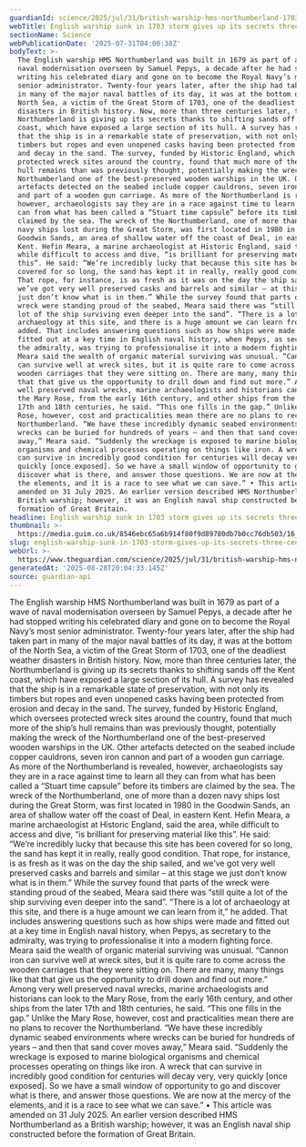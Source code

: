 ```yaml
---
guardianId: science/2025/jul/31/british-warship-hms-northumberland-1703-storm-archaeology
webTitle: English warship sunk in 1703 storm gives up its secrets three centuries on
sectionName: Science
webPublicationDate: '2025-07-31T04:00:38Z'
bodyText: >-
  The English warship HMS Northumberland was built in 1679 as part of a wave of
  naval modernisation overseen by Samuel Pepys, a decade after he had stopped
  writing his celebrated diary and gone on to become the Royal Navy’s most
  senior administrator. Twenty-four years later, after the ship had taken part
  in many of the major naval battles of its day, it was at the bottom of the
  North Sea, a victim of the Great Storm of 1703, one of the deadliest weather
  disasters in British history. Now, more than three centuries later, the
  Northumberland is giving up its secrets thanks to shifting sands off the Kent
  coast, which have exposed a large section of its hull. A survey has revealed
  that the ship is in a remarkable state of preservation, with not only its
  timbers but ropes and even unopened casks having been protected from erosion
  and decay in the sand. The survey, funded by Historic England, which oversees
  protected wreck sites around the country, found that much more of the ship’s
  hull remains than was previously thought, potentially making the wreck of the
  Northumberland one of the best-preserved wooden warships in the UK. Other
  artefacts detected on the seabed include copper cauldrons, seven iron cannon
  and part of a wooden gun carriage. As more of the Northumberland is revealed,
  however, archaeologists say they are in a race against time to learn all they
  can from what has been called a “Stuart time capsule” before its timbers are
  claimed by the sea. The wreck of the Northumberland, one of more than a dozen
  navy ships lost during the Great Storm, was first located in 1980 in the
  Goodwin Sands, an area of shallow water off the coast of Deal, in eastern
  Kent. Hefin Meara, a marine archaeologist at Historic England, said the area,
  while difficult to access and dive, “is brilliant for preserving material like
  this”. He said: “We’re incredibly lucky that because this site has been
  covered for so long, the sand has kept it in really, really good condition.
  That rope, for instance, is as fresh as it was on the day the ship sailed, and
  we’ve got very well preserved casks and barrels and similar – at this stage we
  just don’t know what is in them.” While the survey found that parts of the
  wreck were standing proud of the seabed, Meara said there was “still quite a
  lot of the ship surviving even deeper into the sand”. “There is a lot of
  archaeology at this site, and there is a huge amount we can learn from it,” he
  added. That includes answering questions such as how ships were made and
  fitted out at a key time in English naval history, when Pepys, as secretary to
  the admiralty, was trying to professionalise it into a modern fighting force.
  Meara said the wealth of organic material surviving was unusual. “Cannon iron
  can survive well at wreck sites, but it is quite rare to come across the
  wooden carriages that they were sitting on. There are many, many things like
  that that give us the opportunity to drill down and find out more.” Among very
  well preserved naval wrecks, marine archaeologists and historians can look to
  the Mary Rose, from the early 16th century, and other ships from the later
  17th and 18th centuries, he said. “This one fills in the gap.” Unlike the Mary
  Rose, however, cost and practicalities mean there are no plans to recover the
  Northumberland. “We have these incredibly dynamic seabed environments where
  wrecks can be buried for hundreds of years – and then that sand cover moves
  away,” Meara said. “Suddenly the wreckage is exposed to marine biological
  organisms and chemical processes operating on things like iron. A wreck that
  can survive in incredibly good condition for centuries will decay very, very
  quickly [once exposed]. So we have a small window of opportunity to go and
  discover what is there, and answer those questions. We are now at the mercy of
  the elements, and it is a race to see what we can save.” • This article was
  amended on 31 July 2025. An earlier version described HMS Northumberland as a
  British warship; however, it was an English naval ship constructed before the
  formation of Great Britain.
headline: English warship sunk in 1703 storm gives up its secrets three centuries on
thumbnail: >-
  https://media.guim.co.uk/8546ebc65a6b914f80f9d89780db7b0cc76db503/16_0_470_376/master/470.jpg
slug: english-warship-sunk-in-1703-storm-gives-up-its-secrets-three-centuries-on
webUrl: >-
  https://www.theguardian.com/science/2025/jul/31/british-warship-hms-northumberland-1703-storm-archaeology
generatedAt: '2025-08-28T20:04:33.145Z'
source: guardian-api
---
```

The English warship HMS Northumberland was built in 1679 as part of a wave of naval modernisation overseen by Samuel Pepys, a decade after he had stopped writing his celebrated diary and gone on to become the Royal Navy’s most senior administrator. Twenty-four years later, after the ship had taken part in many of the major naval battles of its day, it was at the bottom of the North Sea, a victim of the Great Storm of 1703, one of the deadliest weather disasters in British history. Now, more than three centuries later, the Northumberland is giving up its secrets thanks to shifting sands off the Kent coast, which have exposed a large section of its hull. A survey has revealed that the ship is in a remarkable state of preservation, with not only its timbers but ropes and even unopened casks having been protected from erosion and decay in the sand. The survey, funded by Historic England, which oversees protected wreck sites around the country, found that much more of the ship’s hull remains than was previously thought, potentially making the wreck of the Northumberland one of the best-preserved wooden warships in the UK. Other artefacts detected on the seabed include copper cauldrons, seven iron cannon and part of a wooden gun carriage. As more of the Northumberland is revealed, however, archaeologists say they are in a race against time to learn all they can from what has been called a “Stuart time capsule” before its timbers are claimed by the sea. The wreck of the Northumberland, one of more than a dozen navy ships lost during the Great Storm, was first located in 1980 in the Goodwin Sands, an area of shallow water off the coast of Deal, in eastern Kent. Hefin Meara, a marine archaeologist at Historic England, said the area, while difficult to access and dive, “is brilliant for preserving material like this”. He said: “We’re incredibly lucky that because this site has been covered for so long, the sand has kept it in really, really good condition. That rope, for instance, is as fresh as it was on the day the ship sailed, and we’ve got very well preserved casks and barrels and similar – at this stage we just don’t know what is in them.” While the survey found that parts of the wreck were standing proud of the seabed, Meara said there was “still quite a lot of the ship surviving even deeper into the sand”. “There is a lot of archaeology at this site, and there is a huge amount we can learn from it,” he added. That includes answering questions such as how ships were made and fitted out at a key time in English naval history, when Pepys, as secretary to the admiralty, was trying to professionalise it into a modern fighting force. Meara said the wealth of organic material surviving was unusual. “Cannon iron can survive well at wreck sites, but it is quite rare to come across the wooden carriages that they were sitting on. There are many, many things like that that give us the opportunity to drill down and find out more.” Among very well preserved naval wrecks, marine archaeologists and historians can look to the Mary Rose, from the early 16th century, and other ships from the later 17th and 18th centuries, he said. “This one fills in the gap.” Unlike the Mary Rose, however, cost and practicalities mean there are no plans to recover the Northumberland. “We have these incredibly dynamic seabed environments where wrecks can be buried for hundreds of years – and then that sand cover moves away,” Meara said. “Suddenly the wreckage is exposed to marine biological organisms and chemical processes operating on things like iron. A wreck that can survive in incredibly good condition for centuries will decay very, very quickly [once exposed]. So we have a small window of opportunity to go and discover what is there, and answer those questions. We are now at the mercy of the elements, and it is a race to see what we can save.” • This article was amended on 31 July 2025. An earlier version described HMS Northumberland as a British warship; however, it was an English naval ship constructed before the formation of Great Britain.
